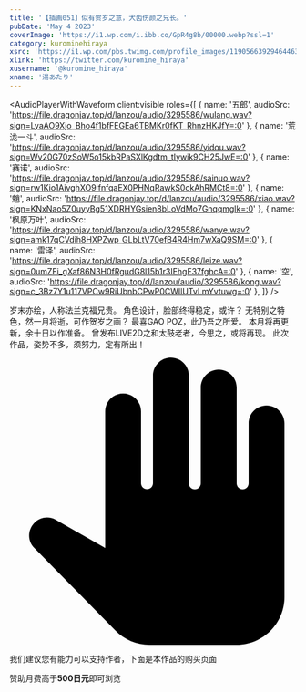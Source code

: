 ```yaml
---
title: '【插画051】似有贺岁之意，犬齿伤颜之兄长。'
pubDate: 'May 4 2023'
coverImage: 'https://i1.wp.com/i.ibb.co/GpR4g8b/00000.webp?ssl=1'
category: kurominehiraya
xsrc: 'https://i1.wp.com/pbs.twimg.com/profile_images/1190566392946446336/zvbqudqa.jpg?ssl=1'
xlink: 'https://twitter.com/kuromine_hiraya'
xusername: '@kuromine_hiraya'
xname: '湯あたり'
---
```


<AudioPlayerWithWaveform
client:visible
  roles={[
    { name: '五郎', audioSrc: 'https://file.dragonjay.top/d/lanzou/audio/3295586/wulang.wav?sign=LyaAO9Xjo_Bho4f1bfFEGEa6TBMKr0fKT_RhnzHKJfY=:0' },
    { name: '荒泷一斗', audioSrc: 'https://file.dragonjay.top/d/lanzou/audio/3295586/yidou.wav?sign=Wv20G70zSoW5o15kbRPaSXlKgdtm_tIywik9CH25JwE=:0' },
    { name: '赛诺', audioSrc: 'https://file.dragonjay.top/d/lanzou/audio/3295586/sainuo.wav?sign=rw1Kio1AivghXO9lfnfqaEX0PHNqRawkS0ckAhRMCt8=:0' },
    { name: '魈', audioSrc: 'https://file.dragonjay.top/d/lanzou/audio/3295586/xiao.wav?sign=KNxNao5Z0uyyBg51XDRHYGsien8bLoVdMo7Gnqqmglk=:0' },
    { name: '枫原万叶', audioSrc: 'https://file.dragonjay.top/d/lanzou/audio/3295586/wanye.wav?sign=amk17qCVdih8HXPZwp_GLbLtV70efB4R4Hm7wXaQ9SM=:0' },
    { name: '雷泽', audioSrc: 'https://file.dragonjay.top/d/lanzou/audio/3295586/leize.wav?sign=0umZFi_gXaf86N3H0fRgudG8l15b1r3IEhgF37fghcA=:0' },
    { name: '空', audioSrc: 'https://file.dragonjay.top/d/lanzou/audio/3295586/kong.wav?sign=c_3Bz7Y1u117VPCw9RiUbnbCPwP0CWIlUTvLmYvtuwg=:0' },
  ]}
/>

岁末亦绘，人称法兰克福兄贵。
角色设计，脸部终得稳定，或许？
无特别之特色，然一月将逝，可作贺岁之画？
最喜GAO POZ，此乃吾之所爱。
本月将再更新，余十日以作准备。
曾发布LIVE2D之和太鼓老者，今思之，或将再现。
此次作品，姿势不多，须努力，定有所出！

<div class="grid gap-2 grid-cols-2">

<PostImage src1="https://i1.wp.com/i.ibb.co/GpR4g8b/00000.webp?ssl=1" src2="https://i1.wp.com/i.ibb.co/vcRMpzm/00001.webp?ssl=1" text="abs, bara, bare_pectorals, chest_hair, feet_out_of_frame, large_pectorals, male_focus, muscular, muscular_male, nipples, pectorals, short_hair, sideburns, thick_thighs, thighs, bulge, facial_hair, solo, body_hair, festival, navel, happy_sex, stubble, underwear, male_underwear, chest_harness, long_sideburns, year_of_the_ox, navel_hair, 1boy, thigh_cutout, dark_blue_hair, harness, streaked_hair, cow_horns, erection, mature_male, animal_ears, halloween_costume, medium_hair, biceps, underwear_only, japanese_clothes, multicolored_hair, happi, minotaur, revealing_clothes, blush, pumpkin_hat, pectoral_press, open_clothes, chibi, black_hair, brown_hair, tied_hair, animal_costume, halloween, loincloth, oversized_object, undressing, goatee, completely_nude, full_body, brown_fur, topless_male, horns, cow_ears" client:visible />


</div>

<div class="my-3 flex scroll-mt-[calc(64px_+_32px)] rounded-xl border border-solid border-[rgba(209,142,0,0.3)] bg-[rgba(255,249,235,0.5)] bg-none px-4 py-3 text-sm font-normal leading-normal tracking-[0px] text-[rgb(28,32,37)] shadow-none">
  <div class="mr-3 flex px-0 pb-0 pt-3 text-[22px] text-[rgb(171,104,0)] opacity-90">
    <svg class="inline-block h-[1em] w-[1em] shrink-0 select-none fill-current text-xl transition-[fill] delay-[0ms] duration-200 ease-in-out" aria-hidden="true" viewBox="0 0 24 24"><path d="M21.5 4c-.83 0-1.5.67-1.5 1.5v5c0 .28-.22.5-.5.5s-.5-.22-.5-.5v-8c0-.83-.67-1.5-1.5-1.5S16 1.67 16 2.5v8c0 .28-.22.5-.5.5s-.5-.22-.5-.5v-9c0-.83-.67-1.5-1.5-1.5S12 .67 12 1.5v8.99c0 .28-.22.5-.5.5s-.5-.22-.5-.5V4.5c0-.83-.67-1.5-1.5-1.5S8 3.67 8 4.5v11.41l-4.12-2.35c-.58-.33-1.3-.24-1.78.22-.6.58-.62 1.54-.03 2.13l6.78 6.89c.75.77 1.77 1.2 2.85 1.2H19c2.21 0 4-1.79 4-4V5.5c0-.83-.67-1.5-1.5-1.5"></path></svg>
  </div>
  <div class="min-w-0 overflow-auto px-0 py-2">
    <p class="m-0 scroll-mt-[calc(64px_+_32px)] text-base font-normal leading-normal tracking-[0px]" id="feedback-description">我们建议您有能力可以支持作者，下面是本作品的购买页面</p>
    <div class="font-[bold] text-sm">赞助月费高于<strong>500日元</strong>即可浏览</div>
    <AtherCard title="FANBOX" link="https://kurominehiraya.fanbox.cc/posts/3295586" icon="" client:visible />
  </div>
</div>

<CopyLinkButton client:visible />
<AppreciateQRCodes client:visible />